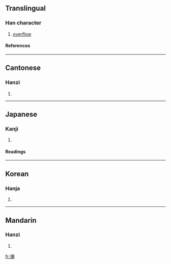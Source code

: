 {{see|彌}}

==Translingual==
===Han character===
{{Han char|rn=85|rad=水|as=17|sn=20|four=3112<sub>7</sub>|canj=水弓一月 (ENMB)}}
# [[overflow]]
====References====
{{Han ref|kx=0660.310|dkj=18690|dj=1070.220|hdz=31791.030|uh=7030|ud=28720|bh=C46A|bd=50282}}

----
==Cantonese==
===Hanzi===
{{yue-hanzi|jyut=|y=nei4}}
# {{defn|Cantonese}}

----
==Japanese==
===Kanji===
{{ja-kanji|grade=|rs=水17}}
# {{defn|Japanese}} 
====Readings====
{{ja-readings|on=[[び]] (bi), [[み]] (mi)|kun=[[ながれる]] (nagareru), [[ながれ]] (nagare)}}

----
==Korean==
===Hanja===
{{ko-hanja|hangeul=미|eumhun=|rv=mi|mr=mi|y=mi}}
# {{defn|Korean}}

----
==Mandarin==
===Hanzi===
{{cmn-hanzi|pin=[[mí]] (mi2)|wg=mi<sup>2</sup>}}
# {{defn|Mandarin}}

[[fr:瀰]]